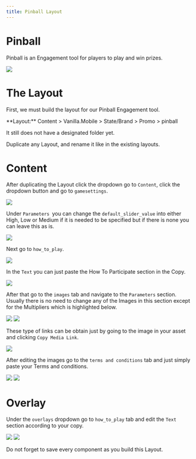 ```yaml
---
title: Pinball Layout
---
```


# Pinball

Pinball is an Engagement tool for players to play and win prizes.

![](https://res.cloudinary.com/dlfu36fiw/image/upload/v1723534184/builds/pinball/mainimg_n474fa.jpg)

# The Layout

First, we must build the layout for our Pinball Engagement tool.

<Admonition type="info" title="SiteCore Path">
  **Layout:**
  Content > Vanilla.Mobile > State/Brand > Promo > pinball

  It still does not have a designated folder yet.
</Admonition>

Duplicate any Layout, and rename it like in the existing layouts.

# Content

After duplicating the Layout click the dropdown go to `Content`, click the dropdown button and go to `gamesettings`.

![](https://res.cloudinary.com/dlfu36fiw/image/upload/v1723535054/builds/pinball/content_gamesettings_gailgw.jpg)

Under `Parameters `you can change the `default_slider_value` into either High, Low or Medium if it is needed to be specified but if there is none you can leave this as is.

![](https://res.cloudinary.com/dlfu36fiw/image/upload/v1723535299/builds/pinball/content_gamesetting_parameters_nlbb4w.jpg)

Next go to `how_to_play`.

![](https://res.cloudinary.com/dlfu36fiw/image/upload/v1723535419/builds/pinball/content_htp_f5gfcc.jpg)

In the `Text` you can just paste the How To Participate section in the Copy.

![](https://res.cloudinary.com/dlfu36fiw/image/upload/v1723535562/builds/pinball/content_htp_Text_wy2vfk.jpg)

After that go to the `images` tab and navigate to the `Parameters` section. Usually there is no need to change any of the Images in this section except for the Multipliers which is highlighted below.

![](https://res.cloudinary.com/dlfu36fiw/image/upload/v1723535847/builds/pinball/content_images_nmodhm.jpg)
![](https://res.cloudinary.com/dlfu36fiw/image/upload/v1723535872/builds/pinball/content_images_parameters_kagkfy.jpg)

These type of links can be obtain just by going to the image in your asset and clicking `Copy Media Link`.

![](https://res.cloudinary.com/dlfu36fiw/image/upload/v1723536175/builds/pinball/image_links_kowwpj.jpg)

After editing the images go to the `terms and conditions` tab and just simply paste your Terms and conditions.

![](https://res.cloudinary.com/dlfu36fiw/image/upload/v1723536313/builds/pinball/content_tnc_o1zpuj.jpg)
![](https://res.cloudinary.com/dlfu36fiw/image/upload/v1723536333/builds/pinball/content_tnc_text_mynmgg.jpg)

# Overlay

Under the `overlays` dropdown go to `how_to_play` tab and edit the `Text` section according to your copy.

![](https://res.cloudinary.com/dlfu36fiw/image/upload/v1723536532/builds/pinball/overlay_htp_wjf0an.jpg)
![](https://res.cloudinary.com/dlfu36fiw/image/upload/v1723536554/builds/pinball/overlay_htp_text_mqfpvt.jpg)

Do not forget to save every component as you build this Layout.
